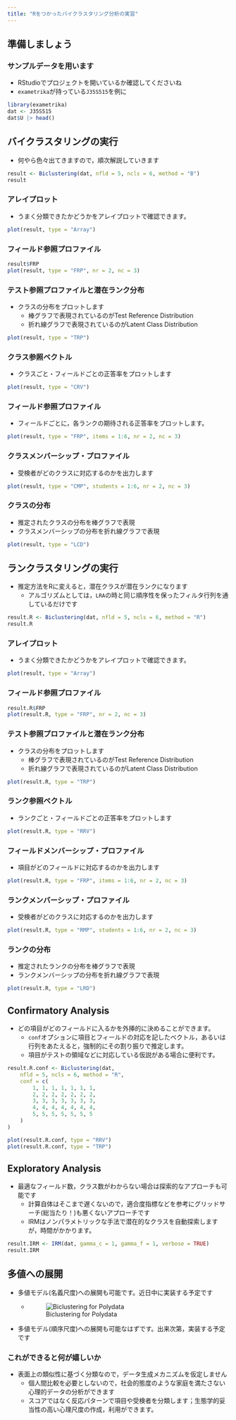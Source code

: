 ```yaml
---
title: "Rをつかったバイクラスタリング分析の実習"
---
```


## 準備しましょう

### サンプルデータを用います

+ RStudioでプロジェクトを開いているか確認してくださいね
+ `exametrika`が持っている`J35S515`を例に

```r
library(exametrika)
dat <- J35S515
dat$U |> head()
```


## バイクラスタリングの実行


+ 何やら色々出てきますので，順次解説していきます

```r
result <- Biclustering(dat, nfld = 5, ncls = 6, method = "B")
result
```

### アレイプロット

+ うまく分類できたかどうかをアレイプロットで確認できます。

```r
plot(result, type = "Array")
```

### フィールド参照プロファイル

```r
result$FRP
plot(result, type = "FRP", nr = 2, nc = 3)
```

### テスト参照プロファイルと潜在ランク分布

+ クラスの分布をプロットします
    + 棒グラフで表現されているのがTest Reference Distribution
    + 折れ線グラフで表現されているのがLatent Class Distribution

```r
plot(result, type = "TRP")
```

### クラス参照ベクトル

+ クラスごと・フィールドごとの正答率をプロットします

```r
plot(result, type = "CRV")
```

### フィールド参照プロファイル

+ フィールドごとに，各ランクの期待される正答率をプロットします。　

```r
plot(result, type = "FRP", items = 1:6, nr = 2, nc = 3)
```

### クラスメンバーシップ・プロファイル

+ 受検者がどのクラスに対応するのかを出力します

```r
plot(result, type = "CMP", students = 1:6, nr = 2, nc = 3)
```


### クラスの分布

+ 推定されたクラスの分布を棒グラフで表現
+ クラスメンバーシップの分布を折れ線グラフで表現

```r
plot(result, type = "LCD")
```


## ランクラスタリングの実行

+ 推定方法をRに変えると，潜在クラスが潜在ランクになります
    + アルゴリズムとしては，`LRA`の時と同じ順序性を保ったフィルタ行列を通しているだけです

```r
result.R <- Biclustering(dat, nfld = 5, ncls = 6, method = "R")
result.R
```

### アレイプロット

+ うまく分類できたかどうかをアレイプロットで確認できます。

```r
plot(result, type = "Array")
```


### フィールド参照プロファイル

```r
result.R$FRP
plot(result.R, type = "FRP", nr = 2, nc = 3)
```

### テスト参照プロファイルと潜在ランク分布

+ クラスの分布をプロットします
    + 棒グラフで表現されているのがTest Reference Distribution
    + 折れ線グラフで表現されているのがLatent Class Distribution

```r
plot(result.R, type = "TRP")
```

### ランク参照ベクトル

+ ランクごと・フィールドごとの正答率をプロットします

```r
plot(result.R, type = "RRV")
```

### フィールドメンバーシップ・プロファイル

+ 項目がどのフィールドに対応するのかを出力します

```r
plot(result.R, type = "FRP", items = 1:6, nr = 2, nc = 3)
```

### ランクメンバーシップ・プロファイル

+ 受検者がどのクラスに対応するのかを出力します

```r
plot(result.R, type = "RMP", students = 1:6, nr = 2, nc = 3)
```


### ランクの分布

+ 推定されたランクの分布を棒グラフで表現
+ ランクメンバーシップの分布を折れ線グラフで表現

```r
plot(result.R, type = "LRD")
```

## Confirmatory Analysis

+ どの項目がどのフィールドに入るかを外挿的に決めることができます。
    + `conf`オプションに項目とフィールドの対応を記したベクトル，あるいは行列をあたえると，強制的にその割り振りで推定します。
    + 項目がテストの領域などに対応している仮説がある場合に便利です。

```r
result.R.conf <- Biclustering(dat,
    nfld = 5, ncls = 6, method = "R",
    conf = c(
        1, 1, 1, 1, 1, 1, 1,
        2, 2, 2, 2, 2, 2, 2,
        3, 3, 3, 3, 3, 3, 3,
        4, 4, 4, 4, 4, 4, 4,
        5, 5, 5, 5, 5, 5, 5
    )
)

plot(result.R.conf, type = "RRV")
plot(result.R.conf, type = "TRP")
```

## Exploratory Analysis

+ 最適なフィールド数，クラス数がわからない場合は探索的なアプローチも可能です
    + 計算自体はそこまで遅くないので，適合度指標などを参考にグリッドサーチ(総当たり！)も悪くないアプローチです
    + IRMはノンパラメトリックな手法で潜在的なクラスを自動探索しますが，時間がかかります。

```r
result.IRM <- IRM(dat, gamma_c = 1, gamma_f = 1, verbose = TRUE)
result.IRM
```

## 多値への展開

+ 多値モデル(名義尺度)への展開も可能です。近日中に実装する予定です
    + ![Biclustering for Polydata](PolyBiclustering.png)
+ 多値モデル(順序尺度)への展開も可能なはずです。出来次第，実装する予定です

### これができると何が嬉しいか

+ 表面上の類似性に基づく分類なので，データ生成メカニズムを仮定しません
    + 個人間比較を必要としないので，社会的態度のような家庭を満たさない心理的データの分析ができます
    + スコアではなく反応パターンで項目や受検者を分類します；生態学的妥当性の高い心理尺度の作成，利用ができます。


